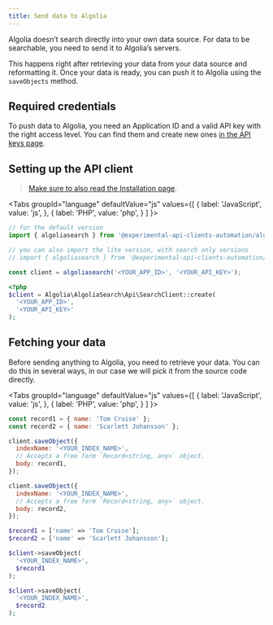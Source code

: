 ```yaml
---
title: Send data to Algolia
---
```



Algolia doesn’t search directly into your own data source. For data to be searchable, you need to send it to Algolia’s servers.

This happens right after retrieving your data from your data source and reformatting it. Once your data is ready, you can push it to Algolia using the `saveObjects` method.

## Required credentials

To push data to Algolia, you need an Application ID and a valid API key with the right access level. You can find them and create new ones [in the API keys page](https://www.algolia.com/account/api-keys/all?applicationId=QPBQ67WNIG).

## Setting up the API client

> [Make sure to also read the Installation page](/docs/api-clients/installation).

<Tabs
  groupId="language"
  defaultValue="js"
  values={[
    { label: 'JavaScript', value: 'js', },
    { label: 'PHP', value: 'php', }
  ]
}>
<TabItem value="js">

```js
// for the default version
import { algoliasearch } from '@experimental-api-clients-automation/algoliasearch';

// you can also import the lite version, with search only versions
// import { algoliasearch } from '@experimental-api-clients-automation/algoliasearch-lite';

const client = algoliasearch('<YOUR_APP_ID>', '<YOUR_API_KEY>');
```

</TabItem>
<TabItem value="php">

  ```php
  <?php
  $client = Algolia\AlgoliaSearch\Api\SearchClient::create(
    '<YOUR_APP_ID>',
    '<YOUR_API_KEY>'
  );
  ```
</TabItem>
</Tabs>

## Fetching your data

Before sending anything to Algolia, you need to retrieve your data. You can do this in several ways, in our case we will pick it from the source code directly.

<Tabs
  groupId="language"
  defaultValue="js"
  values={[
    { label: 'JavaScript', value: 'js', },
    { label: 'PHP', value: 'php', }
  ]
}>
<TabItem value="js">

```js
const record1 = { name: 'Tom Cruise' };
const record2 = { name: 'Scarlett Johansson' };

client.saveObject({
  indexName: '<YOUR_INDEX_NAME>',
  // Accepts a free form `Record<string, any>` object.
  body: record1,
});

client.saveObject({
  indexName: '<YOUR_INDEX_NAME>',
  // Accepts a free form `Record<string, any>` object.
  body: record2,
});

```

</TabItem>
<TabItem value="php">

```php
$record1 = ['name' => 'Tom Cruise'];
$record2 = ['name' => 'Scarlett Johansson'];

$client->saveObject(
  '<YOUR_INDEX_NAME>',
  $record1
);

$client->saveObject(
  '<YOUR_INDEX_NAME>',
  $record2
);

```

</TabItem>
</Tabs>

